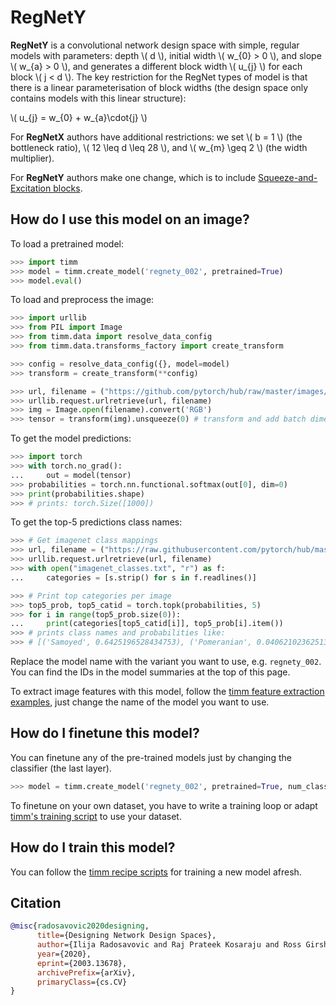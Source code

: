 # RegNetY

**RegNetY** is a convolutional network design space with simple, regular models with parameters: depth \\( d \\), initial width \\( w_{0} > 0 \\), and slope \\( w_{a} > 0 \\), and generates a different block width \\( u_{j} \\) for each block \\( j < d \\). The key restriction for the RegNet types of model is that there is a linear parameterisation of block widths (the design space only contains models with this linear structure):

\\( u_{j} = w_{0} + w_{a}\cdot{j} \\)

For **RegNetX** authors have additional restrictions: we set \\( b = 1 \\) (the bottleneck ratio), \\( 12 \leq d \leq 28 \\), and \\( w_{m} \geq 2 \\) (the width multiplier).

For **RegNetY** authors make one change, which is to include [Squeeze-and-Excitation blocks](https://paperswithcode.com/method/squeeze-and-excitation-block).

## How do I use this model on an image?

To load a pretrained model:

```py
>>> import timm
>>> model = timm.create_model('regnety_002', pretrained=True)
>>> model.eval()
```

To load and preprocess the image:

```py
>>> import urllib
>>> from PIL import Image
>>> from timm.data import resolve_data_config
>>> from timm.data.transforms_factory import create_transform

>>> config = resolve_data_config({}, model=model)
>>> transform = create_transform(**config)

>>> url, filename = ("https://github.com/pytorch/hub/raw/master/images/dog.jpg", "dog.jpg")
>>> urllib.request.urlretrieve(url, filename)
>>> img = Image.open(filename).convert('RGB')
>>> tensor = transform(img).unsqueeze(0) # transform and add batch dimension
```

To get the model predictions:

```py
>>> import torch
>>> with torch.no_grad():
...     out = model(tensor)
>>> probabilities = torch.nn.functional.softmax(out[0], dim=0)
>>> print(probabilities.shape)
>>> # prints: torch.Size([1000])
```

To get the top-5 predictions class names:

```py
>>> # Get imagenet class mappings
>>> url, filename = ("https://raw.githubusercontent.com/pytorch/hub/master/imagenet_classes.txt", "imagenet_classes.txt")
>>> urllib.request.urlretrieve(url, filename)
>>> with open("imagenet_classes.txt", "r") as f:
...     categories = [s.strip() for s in f.readlines()]

>>> # Print top categories per image
>>> top5_prob, top5_catid = torch.topk(probabilities, 5)
>>> for i in range(top5_prob.size(0)):
...     print(categories[top5_catid[i]], top5_prob[i].item())
>>> # prints class names and probabilities like:
>>> # [('Samoyed', 0.6425196528434753), ('Pomeranian', 0.04062102362513542), ('keeshond', 0.03186424449086189), ('white wolf', 0.01739676296710968), ('Eskimo dog', 0.011717947199940681)]
```

Replace the model name with the variant you want to use, e.g. `regnety_002`. You can find the IDs in the model summaries at the top of this page.

To extract image features with this model, follow the [timm feature extraction examples](../feature_extraction), just change the name of the model you want to use.

## How do I finetune this model?

You can finetune any of the pre-trained models just by changing the classifier (the last layer).

```py
>>> model = timm.create_model('regnety_002', pretrained=True, num_classes=NUM_FINETUNE_CLASSES)
```
To finetune on your own dataset, you have to write a training loop or adapt [timm's training
script](https://github.com/rwightman/pytorch-image-models/blob/master/train.py) to use your dataset.

## How do I train this model?

You can follow the [timm recipe scripts](../scripts) for training a new model afresh.

## Citation

```BibTeX
@misc{radosavovic2020designing,
      title={Designing Network Design Spaces},
      author={Ilija Radosavovic and Raj Prateek Kosaraju and Ross Girshick and Kaiming He and Piotr Dollár},
      year={2020},
      eprint={2003.13678},
      archivePrefix={arXiv},
      primaryClass={cs.CV}
}
```

<!--
Type: model-index
Collections:
- Name: RegNetY
  Paper:
    Title: Designing Network Design Spaces
    URL: https://paperswithcode.com/paper/designing-network-design-spaces
Models:
- Name: regnety_002
  In Collection: RegNetY
  Metadata:
    FLOPs: 255754236
    Parameters: 3160000
    File Size: 12782926
    Architecture:
    - 1x1 Convolution
    - Batch Normalization
    - Convolution
    - Dense Connections
    - Global Average Pooling
    - Grouped Convolution
    - ReLU
    - Squeeze-and-Excitation Block
    Tasks:
    - Image Classification
    Training Techniques:
    - SGD with Momentum
    - Weight Decay
    Training Data:
    - ImageNet
    Training Resources: 8x NVIDIA V100 GPUs
    ID: regnety_002
    Epochs: 100
    Crop Pct: '0.875'
    Momentum: 0.9
    Batch Size: 1024
    Image Size: '224'
    Weight Decay: 5.0e-05
    Interpolation: bicubic
  Code: https://github.com/rwightman/pytorch-image-models/blob/d8e69206be253892b2956341fea09fdebfaae4e3/timm/models/regnet.py#L409
  Weights: https://github.com/rwightman/pytorch-image-models/releases/download/v0.1-regnet/regnety_002-e68ca334.pth
  Results:
  - Task: Image Classification
    Dataset: ImageNet
    Metrics:
      Top 1 Accuracy: 70.28%
      Top 5 Accuracy: 89.55%
- Name: regnety_004
  In Collection: RegNetY
  Metadata:
    FLOPs: 515664568
    Parameters: 4340000
    File Size: 17542753
    Architecture:
    - 1x1 Convolution
    - Batch Normalization
    - Convolution
    - Dense Connections
    - Global Average Pooling
    - Grouped Convolution
    - ReLU
    - Squeeze-and-Excitation Block
    Tasks:
    - Image Classification
    Training Techniques:
    - SGD with Momentum
    - Weight Decay
    Training Data:
    - ImageNet
    Training Resources: 8x NVIDIA V100 GPUs
    ID: regnety_004
    Epochs: 100
    Crop Pct: '0.875'
    Momentum: 0.9
    Batch Size: 1024
    Image Size: '224'
    Weight Decay: 5.0e-05
    Interpolation: bicubic
  Code: https://github.com/rwightman/pytorch-image-models/blob/d8e69206be253892b2956341fea09fdebfaae4e3/timm/models/regnet.py#L415
  Weights: https://github.com/rwightman/pytorch-image-models/releases/download/v0.1-regnet/regnety_004-0db870e6.pth
  Results:
  - Task: Image Classification
    Dataset: ImageNet
    Metrics:
      Top 1 Accuracy: 74.02%
      Top 5 Accuracy: 91.76%
- Name: regnety_006
  In Collection: RegNetY
  Metadata:
    FLOPs: 771746928
    Parameters: 6060000
    File Size: 24394127
    Architecture:
    - 1x1 Convolution
    - Batch Normalization
    - Convolution
    - Dense Connections
    - Global Average Pooling
    - Grouped Convolution
    - ReLU
    - Squeeze-and-Excitation Block
    Tasks:
    - Image Classification
    Training Techniques:
    - SGD with Momentum
    - Weight Decay
    Training Data:
    - ImageNet
    Training Resources: 8x NVIDIA V100 GPUs
    ID: regnety_006
    Epochs: 100
    Crop Pct: '0.875'
    Momentum: 0.9
    Batch Size: 1024
    Image Size: '224'
    Weight Decay: 5.0e-05
    Interpolation: bicubic
  Code: https://github.com/rwightman/pytorch-image-models/blob/d8e69206be253892b2956341fea09fdebfaae4e3/timm/models/regnet.py#L421
  Weights: https://github.com/rwightman/pytorch-image-models/releases/download/v0.1-regnet/regnety_006-c67e57ec.pth
  Results:
  - Task: Image Classification
    Dataset: ImageNet
    Metrics:
      Top 1 Accuracy: 75.27%
      Top 5 Accuracy: 92.53%
- Name: regnety_008
  In Collection: RegNetY
  Metadata:
    FLOPs: 1023448952
    Parameters: 6260000
    File Size: 25223268
    Architecture:
    - 1x1 Convolution
    - Batch Normalization
    - Convolution
    - Dense Connections
    - Global Average Pooling
    - Grouped Convolution
    - ReLU
    - Squeeze-and-Excitation Block
    Tasks:
    - Image Classification
    Training Techniques:
    - SGD with Momentum
    - Weight Decay
    Training Data:
    - ImageNet
    Training Resources: 8x NVIDIA V100 GPUs
    ID: regnety_008
    Epochs: 100
    Crop Pct: '0.875'
    Momentum: 0.9
    Batch Size: 1024
    Image Size: '224'
    Weight Decay: 5.0e-05
    Interpolation: bicubic
  Code: https://github.com/rwightman/pytorch-image-models/blob/d8e69206be253892b2956341fea09fdebfaae4e3/timm/models/regnet.py#L427
  Weights: https://github.com/rwightman/pytorch-image-models/releases/download/v0.1-regnet/regnety_008-dc900dbe.pth
  Results:
  - Task: Image Classification
    Dataset: ImageNet
    Metrics:
      Top 1 Accuracy: 76.32%
      Top 5 Accuracy: 93.07%
- Name: regnety_016
  In Collection: RegNetY
  Metadata:
    FLOPs: 2070895094
    Parameters: 11200000
    File Size: 45115589
    Architecture:
    - 1x1 Convolution
    - Batch Normalization
    - Convolution
    - Dense Connections
    - Global Average Pooling
    - Grouped Convolution
    - ReLU
    - Squeeze-and-Excitation Block
    Tasks:
    - Image Classification
    Training Techniques:
    - SGD with Momentum
    - Weight Decay
    Training Data:
    - ImageNet
    Training Resources: 8x NVIDIA V100 GPUs
    ID: regnety_016
    Epochs: 100
    Crop Pct: '0.875'
    Momentum: 0.9
    Batch Size: 1024
    Image Size: '224'
    Weight Decay: 5.0e-05
    Interpolation: bicubic
  Code: https://github.com/rwightman/pytorch-image-models/blob/d8e69206be253892b2956341fea09fdebfaae4e3/timm/models/regnet.py#L433
  Weights: https://github.com/rwightman/pytorch-image-models/releases/download/v0.1-regnet/regnety_016-54367f74.pth
  Results:
  - Task: Image Classification
    Dataset: ImageNet
    Metrics:
      Top 1 Accuracy: 77.87%
      Top 5 Accuracy: 93.73%
- Name: regnety_032
  In Collection: RegNetY
  Metadata:
    FLOPs: 4081118714
    Parameters: 19440000
    File Size: 78084523
    Architecture:
    - 1x1 Convolution
    - Batch Normalization
    - Convolution
    - Dense Connections
    - Global Average Pooling
    - Grouped Convolution
    - ReLU
    - Squeeze-and-Excitation Block
    Tasks:
    - Image Classification
    Training Techniques:
    - SGD with Momentum
    - Weight Decay
    Training Data:
    - ImageNet
    Training Resources: 8x NVIDIA V100 GPUs
    ID: regnety_032
    Epochs: 100
    Crop Pct: '0.875'
    Momentum: 0.9
    Batch Size: 512
    Image Size: '224'
    Weight Decay: 5.0e-05
    Interpolation: bicubic
  Code: https://github.com/rwightman/pytorch-image-models/blob/d8e69206be253892b2956341fea09fdebfaae4e3/timm/models/regnet.py#L439
  Weights: https://github.com/rwightman/pytorch-image-models/releases/download/v0.1-weights/regnety_032_ra-7f2439f9.pth
  Results:
  - Task: Image Classification
    Dataset: ImageNet
    Metrics:
      Top 1 Accuracy: 82.01%
      Top 5 Accuracy: 95.91%
- Name: regnety_040
  In Collection: RegNetY
  Metadata:
    FLOPs: 5105933432
    Parameters: 20650000
    File Size: 82913909
    Architecture:
    - 1x1 Convolution
    - Batch Normalization
    - Convolution
    - Dense Connections
    - Global Average Pooling
    - Grouped Convolution
    - ReLU
    - Squeeze-and-Excitation Block
    Tasks:
    - Image Classification
    Training Techniques:
    - SGD with Momentum
    - Weight Decay
    Training Data:
    - ImageNet
    Training Resources: 8x NVIDIA V100 GPUs
    ID: regnety_040
    Epochs: 100
    Crop Pct: '0.875'
    Momentum: 0.9
    Batch Size: 512
    Image Size: '224'
    Weight Decay: 5.0e-05
    Interpolation: bicubic
  Code: https://github.com/rwightman/pytorch-image-models/blob/d8e69206be253892b2956341fea09fdebfaae4e3/timm/models/regnet.py#L445
  Weights: https://github.com/rwightman/pytorch-image-models/releases/download/v0.1-regnet/regnety_040-f0d569f9.pth
  Results:
  - Task: Image Classification
    Dataset: ImageNet
    Metrics:
      Top 1 Accuracy: 79.23%
      Top 5 Accuracy: 94.64%
- Name: regnety_064
  In Collection: RegNetY
  Metadata:
    FLOPs: 8167730444
    Parameters: 30580000
    File Size: 122751416
    Architecture:
    - 1x1 Convolution
    - Batch Normalization
    - Convolution
    - Dense Connections
    - Global Average Pooling
    - Grouped Convolution
    - ReLU
    - Squeeze-and-Excitation Block
    Tasks:
    - Image Classification
    Training Techniques:
    - SGD with Momentum
    - Weight Decay
    Training Data:
    - ImageNet
    Training Resources: 8x NVIDIA V100 GPUs
    ID: regnety_064
    Epochs: 100
    Crop Pct: '0.875'
    Momentum: 0.9
    Batch Size: 512
    Image Size: '224'
    Weight Decay: 5.0e-05
    Interpolation: bicubic
  Code: https://github.com/rwightman/pytorch-image-models/blob/d8e69206be253892b2956341fea09fdebfaae4e3/timm/models/regnet.py#L451
  Weights: https://github.com/rwightman/pytorch-image-models/releases/download/v0.1-regnet/regnety_064-0a48325c.pth
  Results:
  - Task: Image Classification
    Dataset: ImageNet
    Metrics:
      Top 1 Accuracy: 79.73%
      Top 5 Accuracy: 94.76%
- Name: regnety_080
  In Collection: RegNetY
  Metadata:
    FLOPs: 10233621420
    Parameters: 39180000
    File Size: 157124671
    Architecture:
    - 1x1 Convolution
    - Batch Normalization
    - Convolution
    - Dense Connections
    - Global Average Pooling
    - Grouped Convolution
    - ReLU
    - Squeeze-and-Excitation Block
    Tasks:
    - Image Classification
    Training Techniques:
    - SGD with Momentum
    - Weight Decay
    Training Data:
    - ImageNet
    Training Resources: 8x NVIDIA V100 GPUs
    ID: regnety_080
    Epochs: 100
    Crop Pct: '0.875'
    Momentum: 0.9
    Batch Size: 512
    Image Size: '224'
    Weight Decay: 5.0e-05
    Interpolation: bicubic
  Code: https://github.com/rwightman/pytorch-image-models/blob/d8e69206be253892b2956341fea09fdebfaae4e3/timm/models/regnet.py#L457
  Weights: https://github.com/rwightman/pytorch-image-models/releases/download/v0.1-regnet/regnety_080-e7f3eb93.pth
  Results:
  - Task: Image Classification
    Dataset: ImageNet
    Metrics:
      Top 1 Accuracy: 79.87%
      Top 5 Accuracy: 94.83%
- Name: regnety_120
  In Collection: RegNetY
  Metadata:
    FLOPs: 15542094856
    Parameters: 51820000
    File Size: 207743949
    Architecture:
    - 1x1 Convolution
    - Batch Normalization
    - Convolution
    - Dense Connections
    - Global Average Pooling
    - Grouped Convolution
    - ReLU
    - Squeeze-and-Excitation Block
    Tasks:
    - Image Classification
    Training Techniques:
    - SGD with Momentum
    - Weight Decay
    Training Data:
    - ImageNet
    Training Resources: 8x NVIDIA V100 GPUs
    ID: regnety_120
    Epochs: 100
    Crop Pct: '0.875'
    Momentum: 0.9
    Batch Size: 512
    Image Size: '224'
    Weight Decay: 5.0e-05
    Interpolation: bicubic
  Code: https://github.com/rwightman/pytorch-image-models/blob/d8e69206be253892b2956341fea09fdebfaae4e3/timm/models/regnet.py#L463
  Weights: https://github.com/rwightman/pytorch-image-models/releases/download/v0.1-regnet/regnety_120-721ba79a.pth
  Results:
  - Task: Image Classification
    Dataset: ImageNet
    Metrics:
      Top 1 Accuracy: 80.38%
      Top 5 Accuracy: 95.12%
- Name: regnety_160
  In Collection: RegNetY
  Metadata:
    FLOPs: 20450196852
    Parameters: 83590000
    File Size: 334916722
    Architecture:
    - 1x1 Convolution
    - Batch Normalization
    - Convolution
    - Dense Connections
    - Global Average Pooling
    - Grouped Convolution
    - ReLU
    - Squeeze-and-Excitation Block
    Tasks:
    - Image Classification
    Training Techniques:
    - SGD with Momentum
    - Weight Decay
    Training Data:
    - ImageNet
    Training Resources: 8x NVIDIA V100 GPUs
    ID: regnety_160
    Epochs: 100
    Crop Pct: '0.875'
    Momentum: 0.9
    Batch Size: 512
    Image Size: '224'
    Weight Decay: 5.0e-05
    Interpolation: bicubic
  Code: https://github.com/rwightman/pytorch-image-models/blob/d8e69206be253892b2956341fea09fdebfaae4e3/timm/models/regnet.py#L469
  Weights: https://github.com/rwightman/pytorch-image-models/releases/download/v0.1-regnet/regnety_160-d64013cd.pth
  Results:
  - Task: Image Classification
    Dataset: ImageNet
    Metrics:
      Top 1 Accuracy: 80.28%
      Top 5 Accuracy: 94.97%
- Name: regnety_320
  In Collection: RegNetY
  Metadata:
    FLOPs: 41492618394
    Parameters: 145050000
    File Size: 580891965
    Architecture:
    - 1x1 Convolution
    - Batch Normalization
    - Convolution
    - Dense Connections
    - Global Average Pooling
    - Grouped Convolution
    - ReLU
    - Squeeze-and-Excitation Block
    Tasks:
    - Image Classification
    Training Techniques:
    - SGD with Momentum
    - Weight Decay
    Training Data:
    - ImageNet
    Training Resources: 8x NVIDIA V100 GPUs
    ID: regnety_320
    Epochs: 100
    Crop Pct: '0.875'
    Momentum: 0.9
    Batch Size: 256
    Image Size: '224'
    Weight Decay: 5.0e-05
    Interpolation: bicubic
  Code: https://github.com/rwightman/pytorch-image-models/blob/d8e69206be253892b2956341fea09fdebfaae4e3/timm/models/regnet.py#L475
  Weights: https://github.com/rwightman/pytorch-image-models/releases/download/v0.1-regnet/regnety_320-ba464b29.pth
  Results:
  - Task: Image Classification
    Dataset: ImageNet
    Metrics:
      Top 1 Accuracy: 80.8%
      Top 5 Accuracy: 95.25%
-->
